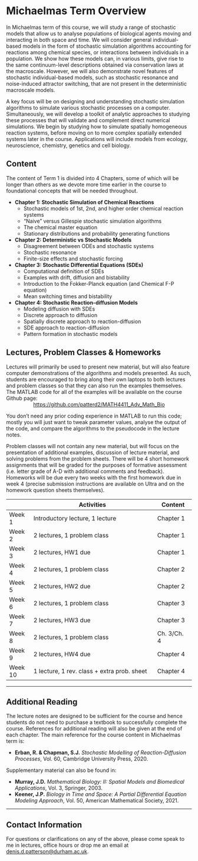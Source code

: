 # Michaelmas Term Overview {.unnumbered}

In Michaelmas term of this course, we will study a range of stochastic models that allow us to analyse populations of biological agents moving and interacting in both space and time. We will consider general individual-based models in the form of stochastic simulation algorithms accounting for reactions among chemical species, or interactions between individuals in a population. We show how these models can, in various limits, give rise to the same continuum-level descriptions obtained via conservation laws at the macroscale. However, we will also demonstrate novel features of stochastic individual-based models, such as stochastic resonance and noise-induced attractor switching, that are not present in the deterministic macroscale models.

A key focus will be on designing and understanding stochastic simulation algorithms to simulate various stochastic processes on a computer. Simultaneously, we will develop a toolkit of analytic approaches to studying these processes that will validate and complement direct numerical simulations. We begin by studying how to simulate spatially homogeneous reaction systems, before moving on to more complex spatially extended systems later in the course. Applications will include models from ecology, neuroscience, chemistry, genetics and cell biology.

## Content

The content of Term 1 is divided into 4 Chapters, some of which will be longer than others as we devote more time earlier in the course to foundational concepts that will be needed throughout.

- **Chapter 1: Stochastic Simulation of Chemical Reactions**
    - Stochastic models of 1st, 2nd, and higher order chemical reaction systems
    - "Naive" versus Gillespie stochastic simulation algorithms
    - The chemical master equation
    - Stationary distributions and probability generating functions

- **Chapter 2: Deterministic vs Stochastic Models**
    - Disagreement between ODEs and stochastic systems
    - Stochastic resonance
    - Finite-size effects and stochastic forcing

- **Chapter 3: Stochastic Differential Equations (SDEs)**
    - Computational definition of SDEs
    - Examples with drift, diffusion and bistability
    - Introduction to the Fokker-Planck equation (and Chemical F-P equation)
    - Mean switching times and bistability

- **Chapter 4: Stochastic Reaction-diffusion Models**
    - Modeling diffusion with SDEs
    - Discrete approach to diffusion
    - Spatially discrete approach to reaction-diffusion
    - SDE approach to reaction-diffusion
    - Pattern formation in stochastic models

## Lectures, Problem Classes & Homeworks

Lectures will primarily be used to present new material, but will also feature computer demonstrations of the algorithms and models presented. As such, students are encouraged to bring along their own laptops to both lectures and problem classes so that they can also run the examples themselves. The MATLAB code for all of the examples will be available on the course Github page:
<center>
[https://github.com/patterd2/MATH4411_Adv_Math_Bio](https://github.com/patterd2/MATH4411_Adv_Math_Bio)
</center>

You don't need any prior coding experience in MATLAB to run this code; mostly you will just want to tweak parameter values, analyse the output of the code, and compare the algorithms to the pseudocode in the lecture notes.

Problem classes will not contain any new material, but will focus on the presentation of additional examples, discussion of lecture material, and solving problems from the problem sheets. There will be 4 short homework assignments that will be graded for the purposes of formative assessment (i.e. letter grade of A-D with additional comments and feedback). Homeworks will be due every two weeks with the first homework due in week 4 (precise submission instructions are available on Ultra and on the homework question sheets themselves).

|         | Activities                                   | Content      |
|---------|----------------------------------------------|--------------|
| Week 1  | Introductory lecture, 1 lecture              | Chapter 1    |
| Week 2  | 2 lectures, 1 problem class                  | Chapter 1    |
| Week 3  | 2 lectures, HW1 due                          | Chapter 1    |
| Week 4  | 2 lectures, 1 problem class                  | Chapter 2    |
| Week 5  | 2 lectures, HW2 due                          | Chapter 2    |
| Week 6  | 2 lectures, 1 problem class                  | Chapter 3    |
| Week 7  | 2 lectures, HW3 due                          | Chapter 3    |
| Week 8  | 2 lectures, 1 problem class                  | Ch. 3/Ch. 4  |
| Week 9  | 2 lectures, HW4 due                          | Chapter 4    |
| Week 10 | 1 lecture, 1 rev. class + extra prob. sheet  | Chapter 4    |

---

## Additional Reading

The lecture notes are designed to be sufficient for the course and hence students do not need to purchase a textbook to successfully complete the course. References for additional reading will also be given at the end of each chapter. The main reference for the course content in Michaelmas term is:

- **Erban, R. & Chapman, S.J.** *Stochastic Modelling of Reaction-Diffusion Processes*, Vol. 60, Cambridge University Press, 2020.

Supplementary material can also be found in:

- **Murray, J.D.** *Mathematical Biology: II: Spatial Models and Biomedical Applications*, Vol. 3, Springer, 2003.
- **Keener, J.P.** *Biology in Time and Space: A Partial Differential Equation Modeling Approach*, Vol. 50, American Mathematical Society, 2021.

---

## Contact Information

For questions or clarifications on any of the above, please come speak to me in lectures, office hours or drop me an email at [denis.d.patterson@durham.ac.uk](mailto:denis.d.patterson@durham.ac.uk).
